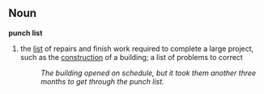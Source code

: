 ==Noun==
'''punch list'''
#the [[list]] of repairs and finish work required to complete a large project, such as the [[construct]]ion of a building; a list of problems to correct
#:''The building opened on schedule, but it took them another three months to get through the punch list.''